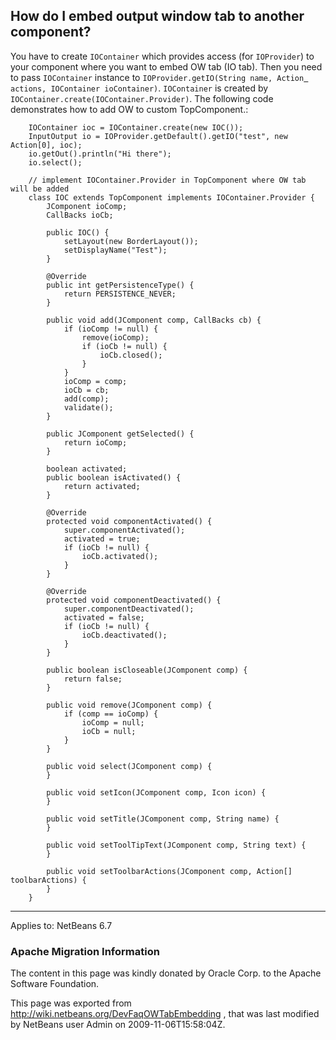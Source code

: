 <!--

    Licensed to the Apache Software Foundation (ASF) under one
    or more contributor license agreements.  See the NOTICE file
    distributed with this work for additional information
    regarding copyright ownership.  The ASF licenses this file
    to you under the Apache License, Version 2.0 (the
    "License"); you may not use this file except in compliance
    with the License.  You may obtain a copy of the License at

      http://www.apache.org/licenses/LICENSE-2.0

    Unless required by applicable law or agreed to in writing,
    software distributed under the License is distributed on an
    "AS IS" BASIS, WITHOUT WARRANTIES OR CONDITIONS OF ANY
    KIND, either express or implied.  See the License for the
    specific language governing permissions and limitations
    under the License.

-->

==How do I embed output window tab to another component?==

You have to create <tt>IOContainer</tt> which provides access (for <tt>IOProvider</tt>) to your component where you want to embed OW tab (IO tab). Then you need to pass <tt>IOContainer</tt> instance to <tt>IOProvider.getIO(String name, Action[[ | ]] actions, IOContainer ioContainer)</tt>. <tt>IOContainer</tt> is created by <tt>IOContainer.create(IOContainer.Provider)</tt>. The following code demonstrates how to add OW to custom TopComponent.:

<pre>
    IOContainer ioc = IOContainer.create(new IOC());
    InputOutput io = IOProvider.getDefault().getIO("test", new Action[0], ioc);
    io.getOut().println("Hi there");
    io.select();

    // implement IOContainer.Provider in TopComponent where OW tab will be added
    class IOC extends TopComponent implements IOContainer.Provider {
        JComponent ioComp;
        CallBacks ioCb;

        public IOC() {
            setLayout(new BorderLayout());
            setDisplayName("Test");
        }

        @Override
        public int getPersistenceType() {
            return PERSISTENCE_NEVER;
        }

        public void add(JComponent comp, CallBacks cb) {
            if (ioComp != null) {
                remove(ioComp);
                if (ioCb != null) {
                    ioCb.closed();
                }
            }
            ioComp = comp;
            ioCb = cb;
            add(comp);
            validate();
        }

        public JComponent getSelected() {
            return ioComp;
        }

        boolean activated;
        public boolean isActivated() {
            return activated;
        }

        @Override
        protected void componentActivated() {
            super.componentActivated();
            activated = true;
            if (ioCb != null) {
                ioCb.activated();
            }
        }

        @Override
        protected void componentDeactivated() {
            super.componentDeactivated();
            activated = false;
            if (ioCb != null) {
                ioCb.deactivated();
            }
        }

        public boolean isCloseable(JComponent comp) {
            return false;
        }

        public void remove(JComponent comp) {
            if (comp == ioComp) {
                ioComp = null;
                ioCb = null;
            }
        }

        public void select(JComponent comp) {
        }

        public void setIcon(JComponent comp, Icon icon) {
        }

        public void setTitle(JComponent comp, String name) {
        }

        public void setToolTipText(JComponent comp, String text) {
        }

        public void setToolbarActions(JComponent comp, Action[] toolbarActions) {
        }
    }
</pre>
----
Applies to: NetBeans 6.7

===Apache Migration Information===

The content in this page was kindly donated by Oracle Corp. to the
Apache Software Foundation.

This page was exported from http://wiki.netbeans.org/DevFaqOWTabEmbedding , 
that was last modified by NetBeans user Admin 
on 2009-11-06T15:58:04Z.

